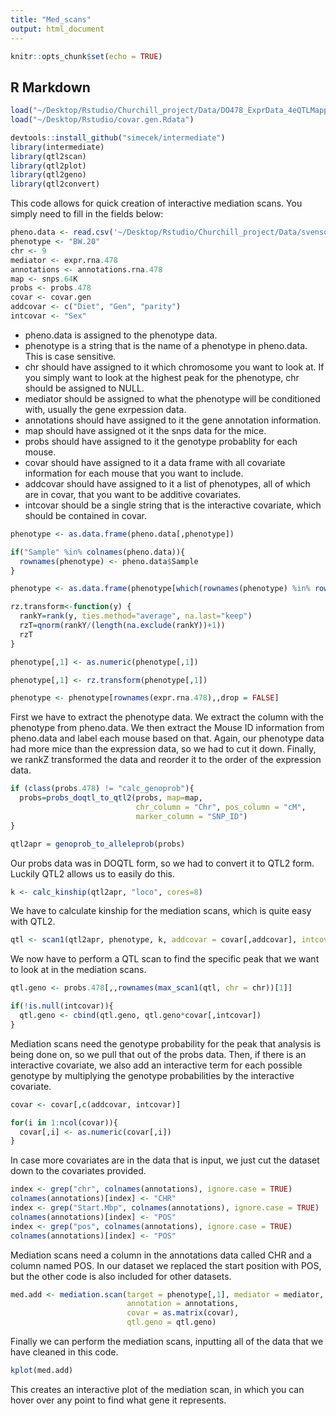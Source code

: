 ```yaml
---
title: "Med_scans"
output: html_document
---
```


```r
knitr::opts_chunk$set(echo = TRUE)
```

## R Markdown

```r
load("~/Desktop/Rstudio/Churchill_project/Data/DO478_ExprData_4eQTLMapping.Rdata")
load("~/Desktop/Rstudio/covar.gen.Rdata")
```

```r
devtools::install_github("simecek/intermediate")
library(intermediate)
library(qtl2scan)
library(qtl2plot)
library(qtl2geno)
library(qtl2convert)
```

This code allows for quick creation of interactive mediation scans.  You simply need to fill in the fields below:

```r
pheno.data <- read.csv('~/Desktop/Rstudio/Churchill_project/Data/svenson.phenotypes.final.850.csv',header=T)
phenotype <- "BW.20"
chr <- 9
mediator <- expr.rna.478
annotations <- annotations.rna.478
map <- snps.64K
probs <- probs.478
covar <- covar.gen
addcovar <- c("Diet", "Gen", "parity")
intcovar <- "Sex"
```

* pheno.data is assigned to the phenotype data.
* phenotype is a string that is the name of a phenotype in pheno.data.  This is case sensitive.
* chr should have assigned to it which chromosome you want to look at.  If you simply want to look at the highest peak for the phenotype, chr should be assigned to NULL.
* mediator should be assigned to what the phenotype will be conditioned with, usually the gene exrpession data.
* annotations should have assigned to it the gene annotation information.
* map should have assigned ot it the snps data for the mice.
* probs should have assigned to it the genotype probablity for each mouse.
* covar should have assigned to it a data frame with all covariate information for each mouse that you want to include.
* addcovar should have assigned to it a list of phenotypes, all of which are in covar, that you want to be additive covariates.
* intcovar should be a single string that is the interactive covariate, which should be contained in covar.

```r
phenotype <- as.data.frame(pheno.data[,phenotype])

if("Sample" %in% colnames(pheno.data)){
  rownames(phenotype) <- pheno.data$Sample
}

phenotype <- as.data.frame(phenotype[which(rownames(phenotype) %in% rownames(mediator)),,drop = FALSE])

rz.transform<-function(y) {
  rankY=rank(y, ties.method="average", na.last="keep")
  rzT=qnorm(rankY/(length(na.exclude(rankY))+1))  
  rzT
}

phenotype[,1] <- as.numeric(phenotype[,1])

phenotype[,1] <- rz.transform(phenotype[,1])

phenotype <- phenotype[rownames(expr.rna.478),,drop = FALSE]
```

First we have to extract the phenotype data.  We extract the column with the phenotype from pheno.data.  We then extract the Mouse ID information from pheno.data and label each mouse based on that.  Again, our phenotype data had more mice than the expression data, so we had to cut it down.  Finally, we rankZ transformed the data and reorder it to the order of the expression data.

```r
if (class(probs.478) != "calc_genoprob"){
  probs=probs_doqtl_to_qtl2(probs, map=map,
                            chr_column = "Chr", pos_column = "cM",
                            marker_column = "SNP_ID")
}

qtl2apr = genoprob_to_alleleprob(probs)
```

Our probs data was in DOQTL form, so we had to convert it to QTL2 form.  Luckily QTL2 allows us to easily do this.

```r
k <- calc_kinship(qtl2apr, "loco", cores=8)
```

We have to calculate kinship for the mediation scans, which is quite easy with QTL2.

```r
qtl <- scan1(qtl2apr, phenotype, k, addcovar = covar[,addcovar], intcovar = covar[,intcovar, drop = FALSE])
```

We now have to perform a QTL scan to find the specific peak that we want to look at in the mediation scans.

```r
qtl.geno <- probs.478[,,rownames(max_scan1(qtl, chr = chr))[1]]

if(!is.null(intcovar)){
  qtl.geno <- cbind(qtl.geno, qtl.geno*covar[,intcovar])
}
```

Mediation scans need the genotype probability for the peak that analysis is being done on, so we pull that out of the probs data.  Then, if there is an interactive covariate, we also add an interactive term for each possible genotype by multiplying the genotype probabilities by the interactive covariate.

```r
covar <- covar[,c(addcovar, intcovar)]

for(i in 1:ncol(covar)){
  covar[,i] <- as.numeric(covar[,i])
}
```

In case more covariates are in the  data that is input, we just cut the dataset down to the covariates provided.

```r
index <- grep("chr", colnames(annotations), ignore.case = TRUE)
colnames(annotations)[index] <- "CHR"
index <- grep("Start.Mbp", colnames(annotations), ignore.case = TRUE)
colnames(annotations)[index] <- "POS"
index <- grep("pos", colnames(annotations), ignore.case = TRUE)
colnames(annotations)[index] <- "POS"
```

Mediation scans need a column in the annotations data called CHR and a column named POS.  In our dataset we replaced the start position with POS, but the other code is also included for other datasets.

```r
med.add <- mediation.scan(target = phenotype[,1], mediator = mediator,
                          annotation = annotations, 
                          covar = as.matrix(covar), 
                          qtl.geno = qtl.geno)
```

Finally we can perform the mediation scans, inputting all of the data that we have cleaned in this code.

```r
kplot(med.add)
```

This creates an interactive plot of the mediation scan, in which you can hover over any point to find what gene it represents.
